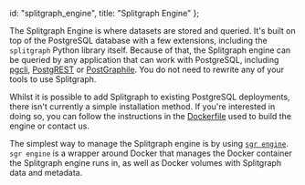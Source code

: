   id: "splitgraph_engine",
  title: "Splitgraph Engine"
};

The Splitgraph Engine is where datasets are stored and queried. It's built on top of the PostgreSQL
database with a few extensions, including the `splitgraph` Python library itself. Because of that,
the Splitgraph engine can be queried by any application that can work with PostgreSQL, including
[pgcli](https://www.pgcli.com/), [PostgREST](http://postgrest.org/) or
[PostGraphile](https://www.graphile.org/postgraphile/). You do not need to rewrite any of your
tools to use Splitgraph.

Whilst it is possible to add Splitgraph to existing PostgreSQL deployments, there isn't currently
a simple installation method. If you're interested in doing so, you can follow the instructions
in the [Dockerfile](https://github.com/splitgraph/splitgraph/blob/master/engine/Dockerfile) used
to build the engine or contact us.

The simplest way to manage the Splitgraph engine is by using [`sgr engine`](../sgr/engine_management/engine_add). `sgr engine` is a
wrapper around Docker that manages the Docker container the Splitgraph engine runs in, as well as
Docker volumes with Splitgraph data and metadata.
